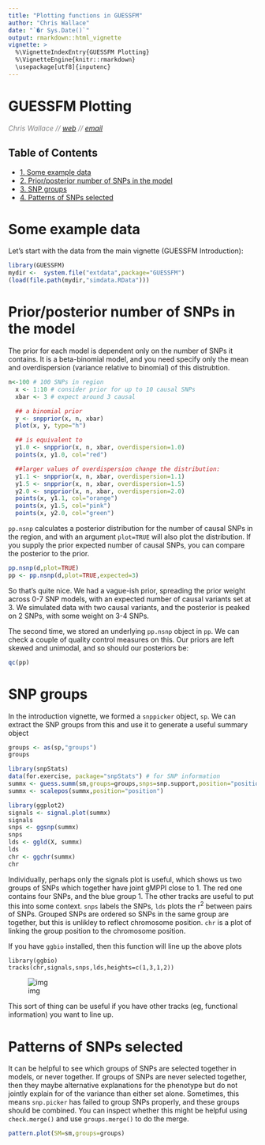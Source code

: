 ```yaml
---
title: "Plotting functions in GUESSFM"
author: "Chris Wallace"
date: "`�r Sys.Date()`"
output: rmarkdown::html_vignette
vignette: >
  %\VignetteIndexEntry{GUESSFM Plotting}
  %\VignetteEngine{knitr::rmarkdown}
  \usepackage[utf8]{inputenc}
---
```

<h1>GUESSFM Plotting</h1>
<font color="grey">
*Chris Wallace // [web](http://www-gene.cimr.cam.ac.uk/staff/wallace) // [email](mailto:chris.wallace at cimr.cam.ac.uk)*  
</font>

<div id="table-of-contents">
<h2>Table of Contents</h2>
<div id="text-table-of-contents">
<ul>
<li><a href="#orgheadline1">1. Some example data</a></li>
<li><a href="#orgheadline2">2. Prior/posterior number of SNPs in the model</a></li>
<li><a href="#orgheadline3">3. SNP groups</a></li>
<li><a href="#orgheadline4">4. Patterns of SNPs selected</a></li>
</ul>
</div>
</div>

# Some example data

Let's start with the data from the main vignette (GUESSFM Introduction):

```r
library(GUESSFM)
mydir <-  system.file("extdata",package="GUESSFM")
(load(file.path(mydir,"simdata.RData")))
```

# Prior/posterior number of SNPs in the model

The prior for each model is dependent only on the number of SNPs it contains.  It is a beta-binomial model, and you need specify only the mean and overdispersion (variance relative to binomial) of this distrubtion.

```r
n<-100 # 100 SNPs in region
  x <- 1:10 # consider prior for up to 10 causal SNPs
  xbar <- 3 # expect around 3 causal

  ## a binomial prior
  y <- snpprior(x, n, xbar)
  plot(x, y, type="h")

  ## is equivalent to
  y1.0 <- snpprior(x, n, xbar, overdispersion=1.0)
  points(x, y1.0, col="red")

  ##larger values of overdispersion change the distribution:
  y1.1 <- snpprior(x, n, xbar, overdispersion=1.1)
  y1.5 <- snpprior(x, n, xbar, overdispersion=1.5)
  y2.0 <- snpprior(x, n, xbar, overdispersion=2.0)
  points(x, y1.1, col="orange")
  points(x, y1.5, col="pink")
  points(x, y2.0, col="green")
```

`pp.nsnp` calculates a posterior distribution for the number of causal SNPs in the region, and with an argument `plot=TRUE` will also plot the distribution.  If you supply the prior expected number of causal SNPs, you can compare the posterior to the prior.

```r
pp.nsnp(d,plot=TRUE)
pp <- pp.nsnp(d,plot=TRUE,expected=3)
```

So that's quite nice.  We had a vague-ish prior, spreading the prior weight across 0-7 SNP models, with an expected number of causal variants set at 3.  We simulated data with two causal variants, and the posterior is peaked on 2 SNPs, with some weight on 3-4 SNPs.

The second time, we stored an underlying `pp.nsnp` object in `pp`.  We can check a couple of quality control measures on this.  Our priors are left skewed and unimodal, and so should our posteriors be:

```r
qc(pp)
```

# SNP groups

In the introduction vignette, we formed a `snppicker` object, `sp`.  We can extract the SNP groups from this and use it to generate a useful summary object

```r
groups <- as(sp,"groups")
groups

library(snpStats)
data(for.exercise, package="snpStats") # for SNP information
summx <- guess.summ(sm,groups=groups,snps=snp.support,position="position")
summx <- scalepos(summx,position="position")

library(ggplot2)
signals <- signal.plot(summx)
signals
snps <- ggsnp(summx)
snps
lds <- ggld(X, summx)
lds
chr <- ggchr(summx)
chr
```

Individually, perhaps only the signals plot is useful, which shows us two groups of SNPs which together have joint gMPPI close to 1.  The red one contains four SNPs, and the blue group 1.  The other tracks are useful to put this into some context.   `snps` labels the SNPs, `lds` plots the r<sup>2</sup> between pairs of SNPs.  Grouped SNPs are ordered so SNPs in the same group are together, but this is unlikley to reflect chromosome position.  `chr` is a plot of linking the group position to the chromosome position. 

If you have `ggbio` installed, then this function will line up the above plots

    library(ggbio)
    tracks(chr,signals,snps,lds,heights=c(1,3,1,2))

![img](summx-tracks.jpg)

This sort of thing can be useful if you have other tracks (eg, functional information) you want to line up.

# Patterns of SNPs selected

It can be helpful to see which groups of SNPs are selected together in
models, or never together.  If groups of SNPs are never selected
together, then they maybe alternative explanations for the phenotype
but do not jointly explain for of the variance than either set alone.
Sometimes, this means `snp.picker` has failed to group SNPs properly,
and these groups should be combined.  You can inspect whether this
might be helpful using `check.merge()` and use `groups.merge()` to do
the merge.

```r
pattern.plot(SM=sm,groups=groups)
```
